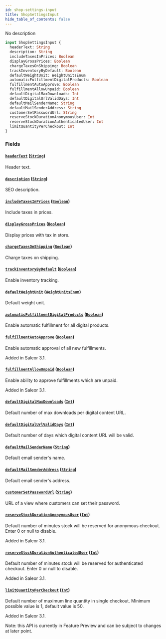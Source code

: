 ```yaml
---
id: shop-settings-input
title: ShopSettingsInput
hide_table_of_contents: false
---
```


No description

```graphql
input ShopSettingsInput {
  headerText: String
  description: String
  includeTaxesInPrices: Boolean
  displayGrossPrices: Boolean
  chargeTaxesOnShipping: Boolean
  trackInventoryByDefault: Boolean
  defaultWeightUnit: WeightUnitsEnum
  automaticFulfillmentDigitalProducts: Boolean
  fulfillmentAutoApprove: Boolean
  fulfillmentAllowUnpaid: Boolean
  defaultDigitalMaxDownloads: Int
  defaultDigitalUrlValidDays: Int
  defaultMailSenderName: String
  defaultMailSenderAddress: String
  customerSetPasswordUrl: String
  reserveStockDurationAnonymousUser: Int
  reserveStockDurationAuthenticatedUser: Int
  limitQuantityPerCheckout: Int
}
```

### Fields

#### [`headerText`](#) ([`String`](../../../developer/api-reference/scalars/string))

Header text.

#### [`description`](#) ([`String`](../../../developer/api-reference/scalars/string))

SEO description.

#### [`includeTaxesInPrices`](#) ([`Boolean`](../../../developer/api-reference/scalars/boolean))

Include taxes in prices.

#### [`displayGrossPrices`](#) ([`Boolean`](../../../developer/api-reference/scalars/boolean))

Display prices with tax in store.

#### [`chargeTaxesOnShipping`](#) ([`Boolean`](../../../developer/api-reference/scalars/boolean))

Charge taxes on shipping.

#### [`trackInventoryByDefault`](#) ([`Boolean`](../../../developer/api-reference/scalars/boolean))

Enable inventory tracking.

#### [`defaultWeightUnit`](#) ([`WeightUnitsEnum`](../../../developer/api-reference/enums/weight-units-enum))

Default weight unit.

#### [`automaticFulfillmentDigitalProducts`](#) ([`Boolean`](../../../developer/api-reference/scalars/boolean))

Enable automatic fulfillment for all digital products.

#### [`fulfillmentAutoApprove`](#) ([`Boolean`](../../../developer/api-reference/scalars/boolean))

Enable automatic approval of all new fulfillments.

Added in Saleor 3.1.

#### [`fulfillmentAllowUnpaid`](#) ([`Boolean`](../../../developer/api-reference/scalars/boolean))

Enable ability to approve fulfillments which are unpaid.

Added in Saleor 3.1.

#### [`defaultDigitalMaxDownloads`](#) ([`Int`](../../../developer/api-reference/scalars/int))

Default number of max downloads per digital content URL.

#### [`defaultDigitalUrlValidDays`](#) ([`Int`](../../../developer/api-reference/scalars/int))

Default number of days which digital content URL will be valid.

#### [`defaultMailSenderName`](#) ([`String`](../../../developer/api-reference/scalars/string))

Default email sender's name.

#### [`defaultMailSenderAddress`](#) ([`String`](../../../developer/api-reference/scalars/string))

Default email sender's address.

#### [`customerSetPasswordUrl`](#) ([`String`](../../../developer/api-reference/scalars/string))

URL of a view where customers can set their password.

#### [`reserveStockDurationAnonymousUser`](#) ([`Int`](../../../developer/api-reference/scalars/int))

Default number of minutes stock will be reserved for anonymous checkout. Enter 0 or null to disable.

Added in Saleor 3.1.

#### [`reserveStockDurationAuthenticatedUser`](#) ([`Int`](../../../developer/api-reference/scalars/int))

Default number of minutes stock will be reserved for authenticated checkout. Enter 0 or null to disable.

Added in Saleor 3.1.

#### [`limitQuantityPerCheckout`](#) ([`Int`](../../../developer/api-reference/scalars/int))

Default number of maximum line quantity in single checkout. Minimum possible value is 1, default value is 50.

Added in Saleor 3.1.

Note: this API is currently in Feature Preview and can be subject to changes at later point.
